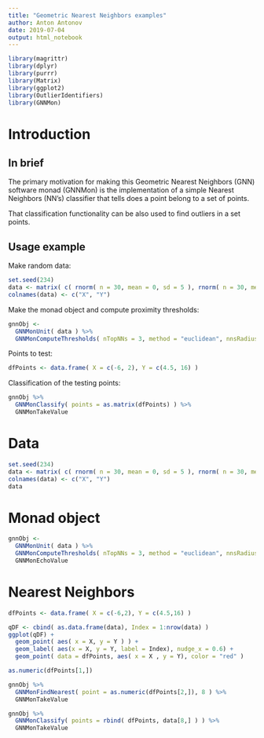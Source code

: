```yaml
---
title: "Geometric Nearest Neighbors examples"
author: Anton Antonov
date: 2019-07-04
output: html_notebook
---
```


```r
library(magrittr)
library(dplyr)
library(purrr)
library(Matrix)
library(ggplot2)
library(OutlierIdentifiers)
library(GNNMon)
```



# Introduction

## In brief

The primary motivation for making this Geometric Nearest Neighbors (GNN) software monad
(GNNMon) is the implementation of a simple Nearest Neighbors (NN's) classifier that tells 
does a point belong to a set of points.

That classification functionality can be also used to find outliers in a set points.

## Usage example

Make random data:

```r
set.seed(234)
data <- matrix( c( rnorm( n = 30, mean = 0, sd = 5 ), rnorm( n = 30, mean = 12, sd = 3) ), ncol = 2 )
colnames(data) <- c("X", "Y")
```

Make the monad object and compute proximity thresholds:

```r
gnnObj <- 
  GNNMonUnit( data ) %>% 
  GNNMonComputeThresholds( nTopNNs = 3, method = "euclidean", nnsRadiusFunction = mean, thresholdsIdentifier = HampelIdentifierParameters )
```

Points to test:

```r
dfPoints <- data.frame( X = c(-6, 2), Y = c(4.5, 16) )
```

Classification of the testing points:

```r
gnnObj %>% 
  GNNMonClassify( points = as.matrix(dfPoints) ) %>% 
  GNNMonTakeValue
```

# Data

```r
set.seed(234)
data <- matrix( c( rnorm( n = 30, mean = 0, sd = 5 ), rnorm( n = 30, mean = 12, sd = 3) ), ncol = 2 )
colnames(data) <- c("X", "Y")
data
```

# Monad object

```r
gnnObj <- 
  GNNMonUnit( data ) %>% 
  GNNMonComputeThresholds( nTopNNs = 3, method = "euclidean", nnsRadiusFunction = mean, thresholdsIdentifier = HampelIdentifierParameters ) %>% 
  GNNMonEchoValue
```

# Nearest Neighbors

```r
dfPoints <- data.frame( X = c(-6,2), Y = c(4.5,16) )
```

```r
qDF <- cbind( as.data.frame(data), Index = 1:nrow(data) )
ggplot(qDF) +
  geom_point( aes( x = X, y = Y ) ) +
  geom_label( aes(x = X, y = Y, label = Index), nudge_x = 0.6) +
  geom_point( data = dfPoints, aes( x = X , y = Y), color = "red" )
```

```r
as.numeric(dfPoints[1,])
```

```r
gnnObj %>% 
  GNNMonFindNearest( point = as.numeric(dfPoints[2,]), 8 ) %>% 
  GNNMonTakeValue
```

```r
gnnObj %>% 
  GNNMonClassify( points = rbind( dfPoints, data[8,] ) ) %>% 
  GNNMonTakeValue
```

